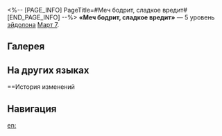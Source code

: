 <%-- [PAGE_INFO]
PageTitle=#Меч бодрит, сладкое вредит#
[END_PAGE_INFO] --%>
{{Эйдолон Инфобокс
|Название         = Меч бодрит, сладкое вредит
|Изображение      = Эйдолон Меч бодрит, сладкое вредит.png
|Персонаж         = Март 7 (Охота)
|Уровень          = 5
|Длительность     = 
|Описание         = Уровень сверхспособности повышается на 2, максимальный уровень - 15. Уровень таланта повышается на 2, максимальный уровень - 15.
|Свойство1        = 
|Масштабирование1 = 
}}
'''«Меч бодрит, сладкое вредит»''' — 5 уровень [[эйдолон]]а [[Март 7]].

==Галерея==
{{Галерея|position=left|captionalign=center
|Персонаж Март 7 (Охота) Эйдолон 5.png|Осколок Эйдолона
}}

==На других языках==
{{На других языках
|en   = Sword Delights, Sugar Blights
|zhs  = 多练武术少吃糖
|zht  = 多練武術少吃糖
|ja   = {{Rubi|稽古|けいこ}}を{{Rubi|増|ふ}}やして
{{Rubi|甘味|かんみ}}は{{Rubi|控|ひか}}える
|ko   = 훈련은 많이, 단것은 조금
|es   = Más entreno y menos caramelos
|fr   = Mélange sucrée-armée
|ru   = Меч бодрит, сладкое вредит
|th   = Sword Delights, Sugar Blights
|vi   = Chăm Luyện Kiếm, Đừng Ăn Kẹo
|de   = Mehr Kampfkunst, weniger Süßigkeiten
|id   = Sword Delights, Sugar Blights
|pt   = Doçuras da Lâmina, Amargores do Açúcar
}}

==История изменений
{{История изменений|3.5}}

==Навигация==
{{Навык Навбокс|Март 7 (Охота)}}

[[en:]]